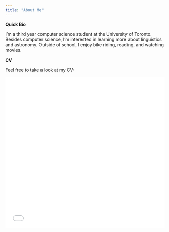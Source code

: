 ```yaml
---
title: "About Me"
---
```

**Quick Bio**

I'm a third year computer science student at the University of Toronto. Besides computer science, I'm interested in learning more about linguistics and astronomy. Outside of school, I enjoy bike riding, reading, and watching movies.

**CV**

Feel free to take a look at my CV:

![](CV.pdf){width=100% height=5in}
